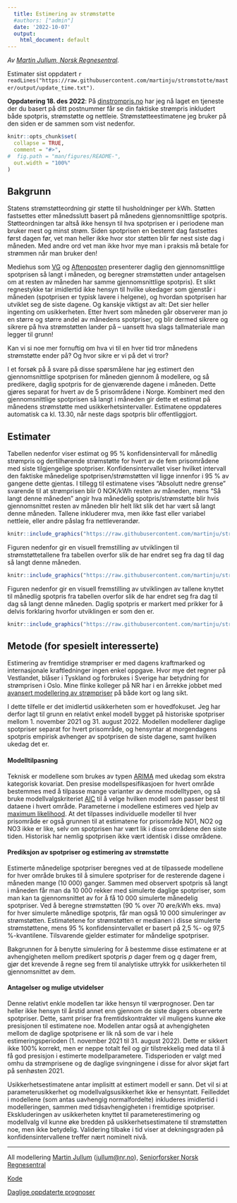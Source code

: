 ```yaml
---
  title: Estimering av strømstøtte
  #authors: ["admin"]  
  date: '2022-10-07'
  output: 
    html_document: default
---
```


<!--
*This file is last rendered `r format(Sys.time(),'%H.%M, %d.%m.%Y')`.
-->


*Av [Martin Jullum, Norsk Regnesentral](https://nr.no/ansatte/martin-jullum/).*


Estimater sist oppdatert `r readLines("https://raw.githubusercontent.com/martinju/stromstotte/master/output/update_time.txt")`.

__Oppdatering 18. des 2022__: På [dinstrompris.no](https://dinstrompris.no) har jeg nå laget en tjeneste der du basert på ditt postnummer får se din faktiske strømpris inkludert både spotpris, strømstøtte og nettleie. Strømstøtteestimatene jeg bruker på den siden er de sammen som vist nedenfor.


```r
knitr::opts_chunk$set(
  collapse = TRUE,
  comment = "#>",
#  fig.path = "man/figures/README-",
  out.width = "100%"
)
```

## Bakgrunn

Statens strømstøtteordning gir støtte til husholdninger per kWh.
Støtten fastsettes etter månedsslutt basert på månedens gjennomsnittlige spotpris.
Støtteordningen tar altså ikke hensyn til hva spotprisen er i periodene man bruker mest og minst strøm.
Siden spotprisen en bestemt dag fastsettes først dagen før, vet man heller ikke hvor stor støtten blir før nest siste dag i måneden.
Med andre ord vet man ikke hvor mye man i praksis må betale for strømmen når man bruker den! 

Mediehus som [VG](https://www.vg.no/spesial/2022/stromprisene/) og [Aftenposten](https://www.aftenposten.no/emne/str%C3%B8mprisene) presenterer daglig den gjennomsnittlige spotprisen så langt i måneden, og beregner strømstøtten under antagelsen om at resten av måneden har samme gjennomsnittlige spotpris). 
Et slikt regnestykke tar imidlertid ikke hensyn til hvilke ukedager som gjenstår i måneden (spotprisen er typisk lavere i helgene), og hvordan spotprisen har utviklet seg de siste dagene. Og kanskje viktigst av alt: Det sier heller ingenting om usikkerheten.
Etter hvert som måneden går observerer man jo en større og større andel av månedens spotpriser, og blir dermed sikrere og sikrere på hva strømstøtten lander på -- uansett hva slags tallmateriale man legger til grunn! 
  
Kan vi si noe mer fornuftig om hva vi til en hver tid tror månedens strømstøtte ender på? 
Og hvor sikre er vi på det vi tror? 
  
I et forsøk på å svare på disse spørsmålene har jeg estimert den gjennomsnittlige spotprisen for måneden gjennom å modellere, og så predikere, daglig spotpris for de gjenværende dagene i måneden. Dette gjøres separat for hvert av de 5 prisområdene i Norge.
Kombinert med den gjennomsnittlige spotprisen så langt i måneden gir dette et estimat på månedens strømstøtte med usikkerhetsintervaller.
Estimatene oppdateres automatisk ca kl. 13.30, når neste dags spotpris blir offentliggjort.

## Estimater

Tabellen nedenfor viser estimat og 95 \% konfidensintervall for månedlig strømpris og dertilhørende strømstøtte for hvert av de fem prisområdene med siste tilgjengelige spotpriser.
Konfidensintervallet viser hvilket intervall den faktiske månedelige spotprisen/strømstøtten vil ligge innenfor i 95 \% av gangene dette gjentas.
I tillegg til estimatene vises "Absolutt nedre grense" svarende til at strømprisen blir 0 NOK/kWh resten av måneden, mens "Så langt denne måneden" angir hva månedelig spotpris/strømstøtte blir hvis gjennomsnittet resten av måneden blir helt likt slik det har vært så langt denne måneden.
Tallene inkluderer mva, men ikke fast eller variabel nettleie, eller andre påslag fra nettleverandør. 

```r
knitr::include_graphics("https://raw.githubusercontent.com/martinju/stromstotte/master/output/current_estimate_tab.png")
```

Figuren nedenfor gir en visuell fremstilling av utviklingen til strømstøttetallene fra tabellen overfor slik de har endret seg fra dag til dag så langt denne måneden.


```r
knitr::include_graphics("https://raw.githubusercontent.com/martinju/stromstotte/master/output/current_estimated_compensation.png")
```

Figuren nedenfor gir en visuell fremstilling av utviklingen av tallene knyttet til månedlig spotpris fra tabellen overfor slik de har endret seg fra dag til dag så langt denne måneden. Daglig spotpris er markert med prikker for å delvis forklaring hvorfor utviklingen er som den er.

```r
knitr::include_graphics("https://raw.githubusercontent.com/martinju/stromstotte/master/output/current_estimated_mean_price.png")
```

## Metode (for spesielt interesserte)

Estimering av fremtidige strømpriser er med dagens kraftmarked og internasjonale kraftledninger ingen enkel oppgave. 
Hvor mye det regner på Vestlandet, blåser i Tyskland og forbrukes i Sverige har betydning for strømprisen i Oslo. 
Mine flinke kolleger på NR har i en årrekke jobbet med [avansert modellering av strømpriser](https://nr.no/bransjer/finans-og-forsikring/ravaremarkeder/) på både kort og lang sikt.

I dette tilfelle er det imidlertid usikkerheten som er hovedfokuset. 
Jeg har derfor lagt til grunn en relativt enkel modell bygget på historiske spotpriser mellom 1. november 2021 og 31. august 2022. 
Modellen modellerer daglige spotpriser separat for hvert prisområde, og hensyntar at morgendagens spotpris empirisk avhenger av spotprisen de siste dagene, samt hvilken ukedag det er.

#### Modelltilpasning
Teknisk er modellene som brukes av typen [ARIMA](https://en.wikipedia.org/wiki/Autoregressive_integrated_moving_average) med ukedag som ekstra kategorisk kovariat. 
Den presise modellspesifikasjoen for hvert område bestemmes med å tilpasse mange varianter av denne modelltypen, og så bruke modellvalgskriteriet [AIC](https://en.wikipedia.org/wiki/Akaike_information_criterion) til å velge hvilken modell som passer best til dataene i hvert område.
Parameterne i modellene estimeres ved hjelp av [maximum likelihood](https://en.wikipedia.org/wiki/Maximum_likelihood_estimation). 
At det tilpasses individuelle modeller til hver prisområde er også grunnen til at estimatene for prisområde NO1, NO2 og NO3 ikke er like, selv om spotprisen har vært lik i disse områdene den siste tiden. Historisk har nemlig spotprisen ikke vært identisk i disse områdene. 

#### Prediksjon av spotpriser og estimering av strømstøtte

Estimerte månedelige spotpriser beregnes ved at de tilpassede modellene 
for hver område brukes til å simulere spotpriser for de resterende dagene i måneden mange (10 000) ganger.
Sammen med observert spotpris så langt i måneden får man da 10 000 rekker med simulerte daglige spotpriser, som man kan ta gjennomsnittet av for å få 10 000 simulerte månedelig spotpriser.
Ved å beregne strømstøtten (90 \% over 70 øre/kWh eks. mva) for hver simulerte månedlige spotpris, får man også 10 000 simuleringer av strømstøtten.
Estimatetene for strømstøtten er medianen i disse simulerte strømstøttene, mens 95 \% konfidensintervallet er basert på 2,5 \%- og 97,5 \%-kvantilene. 
Tilsvarende gjelder estimater for måndelige spotpriser.

Bakgrunnen for å benytte simulering for å bestemme disse estimatene er at avhengigheten mellom predikert spotpris $p$ dager frem og $q$ dager frem, gjør det krevende å regne seg frem til analytiske uttrykk for usikkerheten til gjennomsnittet av dem.

#### Antagelser og mulige utvidelser

Denne relativt enkle modellen tar ikke hensyn til værprognoser. 
Den tar heller ikke hensyn til årstid annet enn gjennom de siste dagers observerte spotpriser.
Dette, samt priser fra fremtidskontrakter vil muligens kunne øke presisjonen til estimatene noe. 
Modellen antar også at avhengigheten mellom de daglige spotprisene er lik nå som de var i hele estimeringsperioden (1. november 2021 til 31. august 2022). 
Dette er sikkert ikke 100\% korrekt, men er neppe totalt feil og gir tilstrekkelig med data til å få god presisjon i estimerte modellparametere. 
Tidsperioden er valgt med omhu da strømprisene og de daglige svingningene i disse for alvor skjøt fart på senhøsten 2021.

Usikkerhetsestimatene antar implisitt at estimert modell er sann. 
Det vil si at parameterusikkerhet og modellvalgsusikkerhet ikke er hensyntatt.
Feilleddet i modellene (som antas uavhengig normalfordelte) inkluderes imidlertid i modelleringen, sammen med tidsavhengigheten i fremtidige spotpriser.
Ekskluderingen av usikkerheten knyttet til parameterestimering og modellvalg vil kunne øke bredden på usikkerhetsestimatene til strømstøtten noe, men ikke betydelig. 
Validering tilbake i tid viser at dekningsgraden på konfidensintervallene treffer nært nominelt nivå.

_________________


All modellering [Martin Jullum](https://martinjullum.com) ([jullum@nr.no](mailto:jullum@nr.no)), [Seniorforsker Norsk Regnesentral](https://nr.no/ansatte/martin-jullum/)

[Kode](https://github.com/martinju/stromstotte)

[Daglige oppdaterte prognoser](https://martinjullum.com/sideprojects/stromstotte/)




